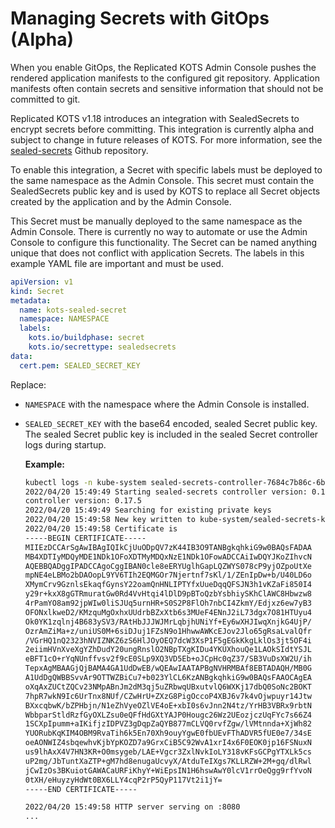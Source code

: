 
# Managing Secrets with GitOps (Alpha)

<GitOpsNotRecommended/>

When you enable GitOps, the Replicated KOTS Admin Console pushes the rendered application manifests to the configured git repository. Application manifests often contain secrets and sensitive information that should not be committed to git.

Replicated KOTS v1.18 introduces an integration with SealedSecrets to encrypt secrets before committing.
This integration is currently alpha and subject to change in future releases of KOTS. For more information, see the [sealed-secrets](https://github.com/bitnami-labs/sealed-secrets) Github repository.

To enable this integration, a Secret with specific labels must be deployed to the same namespace as the Admin Console.
This secret must contain the SealedSecrets public key and is used by KOTS to replace all Secret objects created by the application and by the Admin Console.

This Secret must be manually deployed to the same namespace as the Admin Console. There is currently no way to automate or use the Admin Console to configure this functionality. The Secret can be named anything unique that does not conflict with application Secrets. The labels in this example YAML file are important and must be used.

```yaml
apiVersion: v1
kind: Secret
metadata:
  name: kots-sealed-secret
  namespace: NAMESPACE
  labels:
    kots.io/buildphase: secret
    kots.io/secrettype: sealedsecrets
data:
  cert.pem: SEALED_SECRET_KEY
```

Replace:

- `NAMESPACE` with the namespace where the Admin Console is installed.

- `SEALED_SECRET_KEY` with the base64 encoded, sealed Secret public key. The sealed Secret public key is included in the sealed Secret controller logs during startup.

  **Example:**

  ```bash
  kubectl logs -n kube-system sealed-secrets-controller-7684c7b86c-6bhhw
  2022/04/20 15:49:49 Starting sealed-secrets controller version: 0.17.5
  controller version: 0.17.5
  2022/04/20 15:49:49 Searching for existing private keys
  2022/04/20 15:49:58 New key written to kube-system/sealed-secrets-keyxmwv2
  2022/04/20 15:49:58 Certificate is
  -----BEGIN CERTIFICATE-----
  MIIEzDCCArSgAwIBAgIQIkCjUuODpQV7zK44IB3O9TANBgkqhkiG9w0BAQsFADAA
  MB4XDTIyMDQyMDE1NDk1OFoXDTMyMDQxNzE1NDk1OFowADCCAiIwDQYJKoZIhvcN
  AQEBBQADggIPADCCAgoCggIBAN0cle8eERYUglhGapLQZWYS078cP9yjOZpoUtXe
  mpNE4eLBMo2bDAOopL9YV6TIh2EQMGOr7Njertnf7sKl/1/ZEnIpDw+b/U40LD6o
  XMymCrv9GznlsEkaqfGynsY22oamQnHNLIPTYfxUueDqqQFSJN3h1vKZaFi850I4
  y29r+kxX8gGTRmuratGw0Rd4VvHtqi4lDlD9pBToQzbYsbhiySKhClAWC8Hbwzw8
  4rPamYO8am92jpWIw0liSJUq5urnHR+S0S2P8FlOh7nbCI4ZkmY/Edjxz6ew7yB3
  OFONxlkweD2/KMzquMgOxhxUUdrbBZxXtb6s3MUeF4ENnJ2iL73dgx7O81HTUyu4
  Ok0YK1zqlnj4B683ySV3/RAtHbJJJWJMrLqbjhUNiYf+Ey6wXHJIwqXnjkG4UjP/
  OzrAmZiMa+z/uniUS0M+6siDJuj1FZsN9o1HhwwAWKcEJov2Jlo65gRsaLvalQfr
  /VGrHQ1nQ2323hNVIZNKZ6zS6HlJOyOEQ7dcW3XsP1F5gEGkKkgLklOs3jt5OF4i
  2eiimHVnXveXgYZhDudY20ungRnslO2NBpTXgKIDu4YKUXhouQe1LAOkSIdtYSJL
  eBFT1cO+rYqNUnffvsv2f9cE0SLp9XQ3VD5Eb+oJCpHc0qZ37/SB3VuDsXW2U/ih
  TepxAgMBAAGjQjBAMA4GA1UdDwEB/wQEAwIAATAPBgNVHRMBAf8EBTADAQH/MB0G
  A1UdDgQWBBSvvAr9OTTWZBiCu7+b023YlCL6KzANBgkqhkiG9w0BAQsFAAOCAgEA
  oXqAxZUCtZQCv23NMpABnJm2dM3qj5uZRbwqUBxutvlQ6WXKj17dbQ0SoNc2BOKT
  7hpR7wkN9Ic6UrTnx8NUf/CZwHrU+ZXzG8PigOccoP4XBJ6v7k4vOjwpuyr14Jtw
  BXxcqbwK/bZPHbjn/N1eZhVyeOZlVE4oE+xbI0s6vJnn2N4tz/YrHB3VBRx9rbtN
  WbbparStldRzfGyOXLZsu0eQFfHdGXtYAJP0Hougc26Wz2UEozjczUqFYc7s66Z4
  1SCXpIpumm+aIKifjzIDPVZ3gDqpZaQYB877mCLVQ0rvfZgw/lVMtnnda+XjWh82
  YUORubKqKIM4OBM9RvaTih6k5En70Xh9ouyYgwE0fbUEvFThADVR5fUE0e7/34sE
  oeAONWIZ4sbqewhvKjbYpKOZD7a9GrxCiB5C92WvA1xrI4x6F0EOK0jp16FSNuxN
  us9lhAxX4V7HN3KR+O0msygeb/LAE+Vgcr3ZxlNvkIoLY318vKFsGCPgYTXLk5cs
  uP2mg/JbTuntXaZTP+gM7hd8enugaUcvyX/AtduTeIXgs7KLLRZW+2M+gq/dlRwl
  jCwIzOs3BKuiotGAWACaURFiKhyY+WiEpsIN1H6hswAwY0lcV1rrOeQgg9rfYvoN
  0tXH/eHuyzyHdWt0BX6LLY4cqP2rP5QyP117Vt2i1jY=
  -----END CERTIFICATE-----

  2022/04/20 15:49:58 HTTP server serving on :8080
  ...
  ```
